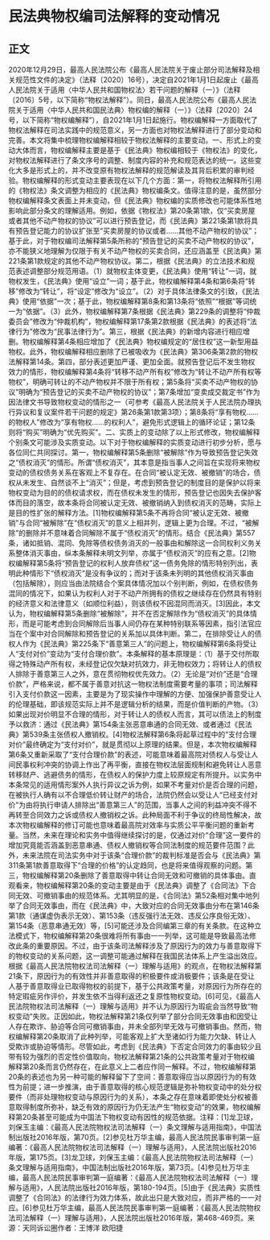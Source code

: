 # 民法典物权编司法解释的变动情况
## 正文
2020年12月29日，最高人民法院公布《最高人民法院关于废止部分司法解释及相关规范性文件的决定》（法释〔2020〕16号），决定自2021年1月1日起废止《最高人民法院关于适用〈中华人民共和国物权法〉若干问题的解释（一）》（法释〔2016〕5号，以下简称“物权法解释”）。同日，最高人民法院公布《最高人民法院关于适用〈中华人民共和国民法典〉物权编的解释（一）》（法释〔2020〕24号，以下简称“物权编解释”），自2021年1月1日起施行。物权编解释一方面取代了物权法解释在司法实践中的规范意义，另一方面也对物权法解释进行了部分变动和完善。本文将集中梳理物权编解释相较于物权法解释的主要变动。一、形式上的变动大体而言，物权编解释主要是基于《民法典》物权编相较于《物权法》的变化，对物权法解释进行了条文序号的调整、制度内容的补充和规范表达的统一。这些变化大多是形式上的，并不改变原有物权法解释的规范解读及其背后积累的审判经验。物权编解释的形式变动主要表现在以下几个方面：第一，将物权法解释所引用的《物权法》条文调整为相应的《民法典》物权编条文。值得注意的是，虽然部分物权编解释条文表面上并未变动，但《民法典》物权编的实质修改也可能体系性地影响此部分条文的理解适用。例如，依据《物权法》第20条第1款，仅“买卖房屋或者其他不动产物权的协议”可以进行预告登记，而《民法典》第221条第1款将具有预告登记能力的协议扩张至“买卖房屋的协议或者……其他不动产物权的协议”；基于此，对于物权编司法解释第5条所称的“预告登记的买卖不动产物权的协议”，亦不能狭义地理解为仅限于有关不动产物权的买卖合同，还应涵盖至《民法典》第221条第1款规定的其他不动产物权协议。第二，根据《民法典》的立法技术和规范表述调整部分规范用语。（1）就物权主体变更，《民法典》使用“转让”一词，就物权发生，《民法典》使用“设立”一词；基于此，物权编解释第4条和第6条将“转移”修改为“转让”，将“设定”修改为“设立”。（2）对于具体法律条文的引致，《民法典》使用“依据”一次；基于此，物权编解释第8条和第13条将“依照”“根据”等词统一为“依据”。（3）此外，物权编解释第7条根据《民法典》第229条的调整将“仲裁委员会”修改为“仲裁机构”，物权编解释第17条第2款根据《民法典》的表述将“法律行为”修改为“民事法律行为”。第三，根据《民法典》的新增内容进行相应增删。物权编解释第4条相应增加了《民法典》物权编规定的“居住权”这一新型用益物权。此外，物权编解释相应删除了已被吸收为《民法典》第306条第2款的物权法解释第14条。第四，部分表述更加严谨、更加全面。就预告登记后不发生物权效力的情形，物权编解释第4条将“转移不动产所有权”修改为“转让不动产所有权等物权”，明确可转让的不动产物权并不限于所有权；第5条将“买卖不动产物权的协议”明确为“预告登记的买卖不动产物权的协议”；第7条增加“变卖成交裁定书”作为因法律文书导致物权变动的情形之一（可参考《最高人民法院关于人民法院办理执行异议和复议案件若干问题的规定》第26条第1款第3项）；第8条将“享有物权……的物权人”修改为“享有物权……的权利人”，避免形式逻辑上的循环论证；第12条则将“购买”明确为“优先购买”。二、实质上的变动除了以上形式修改，物权编解释个别条文可能涉及实质变动。以下对于物权编解释的实质变动进行初步分析，愿与各位同仁共同探讨。第一，物权编解释第5条删除“被解除”作为导致预告登记失效之“债权消灭”的情形。所谓“债权消灭”，其本意是指当事人之间旨在实现将来物权变动的债权债务关系在客观上不复存在。在合同“被认定无效、被撤销”的场合，债权从未发生、自然谈不上“消灭”；但是，考虑到预告登记的制度目的是保护以将来物权变动为目的的债权请求权，而在债权未发生的情形，预告登记也因失去保护客体而目的落空，故本条将合同被认定无效、被撤销纳入到债权消灭的范畴，实际上是目的性扩张的解释方法。[1]物权编解释第5条不再将合同“被认定无效、被撤销”与合同“被解除”在“债权消灭”的意义上相并列，逻辑上更为合理。不过，“被解除”的删除并不意味着合同解除不属于“债权消灭”的情形。结合《民法典》第557条，诸如抵销、混同、免除等债权债务消灭的一般事由和解除这一合同权利义务关系整体消灭事由，纵本条解释未明文列举，亦属于“债权消灭”的应有之意。[2]物权编解释第5条将“预告登记的权利人放弃债权”这一债务免除的情形特别列出，表明此种情形下“债权消灭”是没有争议的；而对于该条未列明的其他债权消灭事由（包括解除），则应当由法院结合个案具体情况加以个别判断，例如，在债权债务混同的情况下，如果认为权利人对于不动产所拥有的债权之继续存在仍然具有特别的经济意义和法律意义（如顺位利益），则该债权不因混同而消灭。[3]因此，本文认为，物权编解释第5条删除“被解除”，并不在否定解除作为“债权消灭”的具体情形，而是可能考虑到合同解除后当事人间仍存在某种特别联系等因素，指引法官应当在个案中对合同解除和预告登记的关系加以具体判断。第二，在排除受让人的债权人作为《民法典》第225条下“善意第三人”的问题上，物权编解释第6条将受让人“支付对价”变动为“支付合理价款”。本条解释的基本原理是：（1）基于交付所取得之特殊动产所有权，未经登记仅欠缺对抗效力，非无物权效力；将转让人的债权人排除于善意第三人之外，意在贯彻物权优先效力。（2）无论是“对价”还是“合理价款”，严格来说，都不属于善意对抗这一物权法制度需要考量的事项；司法解释引入支付价款这一因素，主要是为了现实操作中理解的方便、加强保护善意受让人的伦理基础，即该规范实际上并不是逻辑分析的结果，而是价值判断的产物。（3）如果出现对价明显不合理的情形，对于转让人的债权人而言，其可以债法上的制度予以救济：通过《民法典》第154条主张恶意串通的合同无效、或者通过《民法典》第539条主张债权人撤销权。[4]物权法解释第6条将起草过程中的“支付合理对价”最终确定为“支付对价”，就是贯彻以上原理的结果。但是，本次物权编解释第6条又重新采取了“支付合理价款”的表述，可能意味着最高院对债权人与受让人间民事权利冲突的协调上作出了再平衡，直接在物权法层面规制和避免转让人恶意转移财产、逃避债务的情形，在债权人的保护力度上较原规定有所提升。以实务中本条常见的适用情形案外人执行异议之诉为例，如果不考量对价是否合理的问题，在被执行人确有以不合理低价转让财产的场合，法院仍然会以受让人“已经支付对价”为由将执行申请人排除出“善意第三人”的范围，当事人之间的利益冲突不得不再转至合同效力之诉或债权人撤销权之诉。此种局面不利于争议的终局性解决，故本次物权编解释的修订可能也意味着最高院对效率与实质公平平衡问题的重新考量。当然，未来在理论和实务中值得继续探讨的是，仅通过对价“合理”这一要件的增加究竟能否涵盖到恶意串通、债权人撤销权等合同法制度的规范要件范围？此外，未来法院在司法实务中对于该条“合理价款”的裁判标准是否会与《民法典》第311条第1款善意取得下“合理的价格”的认定趋同，也是将来值得观察的问题。第三，物权编解释第20条删除了善意取得中转让合同无效和可撤销的具体事由。直观看来，物权编解释第20条的变动主要是由于《民法典》调整了《合同法》下合同无效、可撤销事由的规范体系。尤其明显的是，《合同法》第52条相对集中地列举了合同无效事由，而在《民法典》中，大致对应的合同无效事由分布在第146条第1款（通谋虚伪表示无效）、第153条（违反强行法无效、违反公序良俗无效）、第154条（恶意串通无效）等，[5]可能还涉及合同编第三章的有关条款。在这种立法模式下，物权编解释第20条很难将所有事由一一列举，这可能是导致最高法修改此条的重要原因。不过，由于该条司法解释涉及了原因行为的效力与善意取得下的物权变动的关系问题，这一调整可能通过解释在我国民法体系上产生溢出效应。根据《最高人民法院物权法司法解释（一）理解与适用》的观点，在物权法解释第21条下，原因行为的有效性并非善意取得的积极要件或消极要件；该条是在受让人基于善意取得业已取得物权的前提下，基于公共政策考量，对原因行为所存在的特定瑕疵另作评价，并发生依不当得利返还之复原性物权变动。[6]可见，《最高人民法院物权法司法解释（一）理解与适用》并不认为原因行为瑕疵会当然导致“物权变动”失败。正因如此，物权法解释第21条仅列举了部分合同无效事由和因受让人存在欺诈、胁迫等合同可撤销事由，并未全部列举无效与可撤销事由。然而，物权编解释第20条取消了此种列举，可能客观上扩大至诸如行为能力欠缺、转让人受欺诈或胁迫等情形。尽管如此，考虑到《民法典》下否定合同效力的事由较少且带有较为强烈的否定性价值取向，物权法解释第21条的公共政策考量对于物权编解释第20条而言仍然存在，在此意义上二者应作同一解释。不过，物权编解释第20条的表述也为另一种可能的解释留下了空间：善意取得应当以原因行为的有效性为前提；进一步推演，由于善意取得的核心规范逻辑是弥补物权变动中的处分权要件（而非处理物权变动与原因行为的关系），本条之存在意味着即使处分权被善意取得制度所弥补，缺乏有效的原因行为仍无法产生“物权变动”的效果，物权编解释第20条甚至可能成为中国法下物权变动有因性的规范依据。注释：[1]龙卫球，刘保玉主编：《最高人民法院物权法司法解释（一）条文理解与适用指南》，中国法制出版社2016年版，第70页。[2]参见杜万华主编，最高人民法院民事审判第一庭编著：《最高人民法院物权法司法解释（一）理解与适用》，人民法院出版社2016年版，第175页。[3]龙卫球，刘保玉主编：《最高人民法院物权法司法解释（一）条文理解与适用指南》，中国法制出版社2016年版，第73页。[4]参见杜万华主编，最高人民法院民事审判第一庭编著：《最高人民法院物权法司法解释（一）理解与适用》，人民法院出版社2016年版，第180-194页。[5]由于《民法典》实质性调整了《合同法》的法律行为效力体系，故此出只是大致对应，而非严格的一一对应。[6]参见杜万华主编，最高人民法院民事审判第一庭编著：《最高人民法院物权法司法解释（一）理解与适用》，人民法院出版社2016年版，第468-469页。来源：天同诉讼圈作者：王博洋 欧阳捷
